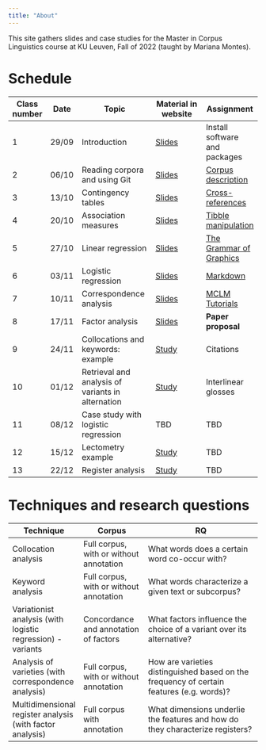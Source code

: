 ```yaml
---
title: "About"
---
```


This site gathers slides and case studies for the Master in Corpus Linguistics course at KU Leuven, Fall of 2022 (taught by Mariana Montes).

# Schedule

Class number | Date | Topic | Material in website | Assignment
---- | -------- | -------------------- | -------------------- | -------
1 | 29/09 | Introduction | [Slides](slides/index.qmd#introduction) | Install software and packages
2 | 06/10 | Reading corpora and using Git | [Slides](slides/index.qmd#read-corpora) | [Corpus description](https://mclm2022.github.io/git/assignment.html)
3 | 13/10 | Contingency tables | [Slides](slides/index.qmd#contingency-tables) | [Cross-references](https://mclm2022.github.io/quarto/crossref.html)
4 | 20/10 | Association measures | [Slides](slides/index.qmd#association-measures) | [Tibble manipulation](https://mclm2022.github.io/tidyverse/tibbles.html)
5 | 27/10 | Linear regression | [Slides](slides/index.qmd#linear-regression) | [The Grammar of Graphics](https://mclm2022.github.io/tidyverse/ggplot.html)
6 | 03/11 | Logistic regression | [Slides](slides/index.qmd#logistic-regression) | [Markdown](https://mclm2022.github.io/quarto/markdown.html)
7 | 10/11 | Correspondence analysis | [Slides](slides/index.qmd#correspondence-analysis) | [MCLM Tutorials](https://github.com/masterclm/mclmtutorials)
8 | 17/11 | Factor analysis | [Slides](slides/index.qmd#factor-analysis) | **Paper proposal**
9 | 24/11 | Collocations and keywords: example | [Study](studies/base.qmd) | Citations
10 | 01/12 | Retrieval and analysis of variants in alternation | [Study](studies/genitive-alternation-retrieval.qmd) | Interlinear glosses
11 | 08/12 | Case study with logistic regression | TBD | TBD
12 | 15/12 | Lectometry example | [Study](studies/ca-trump-clinton.qmd) | TBD
13 | 22/12 | Register analysis | [Study](studies/register-analysis.qmd) | TBD

# Techniques and research questions

Technique | Corpus | RQ
---- | ---- | -------
Collocation analysis | Full corpus, with or without annotation | What words does a certain word co-occur with?
Keyword analysis | Full corpus, with or without annotation | What words characterize a given text or subcorpus?
Variationist analysis (with logistic regression) - variants | Concordance and annotation of factors | What factors influence the choice of a variant over its alternative?
Analysis of varieties (with correspondence analysis) | Full corpus, with or without annotation | How are varieties distinguished based on the frequency of certain features (e.g. words)?
Multidimensional register analysis (with factor analysis) | Full corpus with annotation | What dimensions underlie the features and how do they characterize registers?
